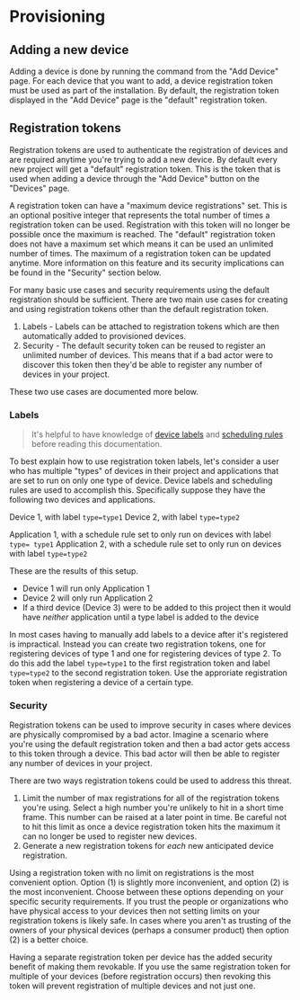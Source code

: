 
<Docs title="Provisioning">

# Provisioning

## Adding a new device

Adding a device is done by running the command from the "Add Device" page. For each device that you want to add, a device registration token must be used as part of the installation. By default, the registration token displayed in the "Add Device" page is the "default" registration token.

## Registration tokens

Registration tokens are used to authenticate the registration of devices and are required anytime you're trying to add a new device. By default every new project will get a "default" registration token. This is the token that is used when adding a device through the "Add Device" button on the "Devices" page.

A registration token can have a "maximum device registrations" set. This is an optional positive integer that represents the total number of times a registration token can be used. Registration with this token will no longer be possible once the maximum is reached. The "default" registration token does not have a maximum set which means it can be used an unlimited number of times. The maximum of a registration token can be updated anytime. More information on this feature and its security implications can be found in the "Security" section below.

For many basic use cases and security requirements using the default registration should be sufficient. There are two main use cases for creating and using registration tokens other than the default registration token.

1. Labels - Labels can be attached to registration tokens which are then automatically added to provisioned devices.
2. Security - The default security token can be reused to register an unlimited number of devices. This means that if a bad actor were to discover this token then they'd be able to register any number of devices in your project.

These two use cases are documented more below.

### Labels

> It's helpful to have knowledge of [device labels](/docs/managing/device-labels) and [scheduling rules](/docs/deploying/scheduling) before reading this documentation.

To best explain how to use registration token labels, let's consider a user who has multiple "types" of devices in their project and applications that are set to run on only one type of device. Device labels and scheduling rules are used to accomplish this. Specifically suppose they have the following two devices and applications.

Device 1, with label `type=type1`
Device 2, with label `type=type2`

Application 1, with a schedule rule set to only run on devices with label `type= type1`
Application 2, with a schedule rule set to only run on devices with label `type=type2`

These are the results of this setup.

 - Device 1 will run only Application 1
 - Device 2 will only run Application 2
 - If a third device (Device 3) were to be added to this project then it would have _neither_ application until a type label is added to the device

In most cases having to manually add labels to a device after it's registered is impractical. Instead you can create two registration tokens, one for registering devices of type 1 and one for registering devices of type 2. To do this add the label `type=type1` to the first registration token and label `type=type2` to the second registration token. Use the approriate registration token when registering a device of a certain type.

### Security

Registration tokens can be used to improve security in cases where devices are physically compromised by a bad actor. Imagine a scenario where you're using the default registration token and then a bad actor gets access to this token through a device. This bad actor will then be able to register any number of devices in your project.

There are two ways registration tokens could be used to address this threat.

1. Limit the number of max registrations for all of the registration tokens you're using. Select a high number you're unlikely to hit in a short time frame. This number can be raised at a later point in time. Be careful not to hit this limit as once a device registration token hits the maximum it can no longer be used to register new devices.
2. Generate a new registration tokens for _each_ new anticipated device registration.

Using a registration token with no limit on registrations is the most convenient option. Option (1) is slightly more inconvenient, and option (2) is the most inconvenient. Choose between these options depending on your specific security requirements. If you trust the people or organizations who have physical access to your devices then not setting limits on your registration tokens is likely safe. In cases where you aren't as trusting of the owners of your physical devices (perhaps a consumer product) then option (2) is a better choice.

Having a separate registration token per device has the added security benefit of making them revokable. If you use the same registration token for multiple of your devices (before registration occurs) then revoking this token will prevent registration of multiple devices and not just one.

</Docs>
